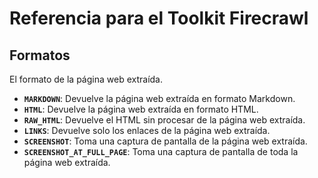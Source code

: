 # Referencia para el Toolkit Firecrawl

## Formatos

El formato de la página web extraída.

- **`MARKDOWN`**: Devuelve la página web extraída en formato Markdown.
- **`HTML`**: Devuelve la página web extraída en formato HTML.
- **`RAW_HTML`**: Devuelve el HTML sin procesar de la página web extraída.
- **`LINKS`**: Devuelve solo los enlaces de la página web extraída.
- **`SCREENSHOT`**: Toma una captura de pantalla de la página web extraída.
- **`SCREENSHOT_AT_FULL_PAGE`**: Toma una captura de pantalla de toda la página web extraída.